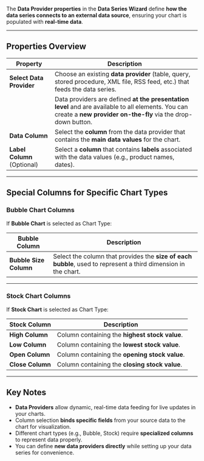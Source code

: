 
The **Data Provider properties** in the **Data Series Wizard** define **how the data series connects to an external data source**, ensuring your chart is populated with **real-time data**.

---

## **Properties Overview**

| **Property**                     | **Description**                                                                                                                                                 |
|----------------------------------|-----------------------------------------------------------------------------------------------------------------------------------------------------------------|
| **Select Data Provider**          | Choose an existing **data provider** (table, query, stored procedure, XML file, RSS feed, etc.) that feeds the data series.                                      |
|                                  | Data providers are defined **at the presentation level** and are available to all elements. You can create a **new provider on-the-fly** via the drop-down button. |
| **Data Column**                   | Select the **column** from the data provider that contains the **main data values** for the chart.                                                               |
| **Label Column** (Optional)       | Select a **column** that contains **labels** associated with the data values (e.g., product names, dates).                                                      |

---

## **Special Columns for Specific Chart Types**

### **Bubble Chart Columns**  
If **Bubble Chart** is selected as Chart Type:

| **Bubble Column**        | **Description**                                                                                                  |
|-------------------------|------------------------------------------------------------------------------------------------------------------|
| **Bubble Size Column**  | Select the column that provides the **size of each bubble**, used to represent a third dimension in the chart.     |

---

### **Stock Chart Columns**  
If **Stock Chart** is selected as Chart Type:

| **Stock Column**        | **Description**                                                                                                   |
|-------------------------|-------------------------------------------------------------------------------------------------------------------|
| **High Column**          | Column containing the **highest stock value**.                                                                   |
| **Low Column**           | Column containing the **lowest stock value**.                                                                    |
| **Open Column**          | Column containing the **opening stock value**.                                                                   |
| **Close Column**         | Column containing the **closing stock value**.                                                                   |

---

## **Key Notes**
- **Data Providers** allow dynamic, real-time data feeding for live updates in your charts.
- Column selection **binds specific fields** from your source data to the chart for visualization.
- Different chart types (e.g., Bubble, Stock) require **specialized columns** to represent data properly.
- You can define **new data providers directly** while setting up your data series for convenience.
